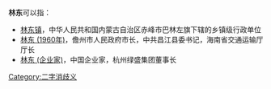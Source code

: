 '''林东'''可以指：

* [[林东镇|林东镇]]，中华人民共和国内蒙古自治区赤峰市巴林左旗下辖的乡镇级行政单位
* [[林东_(1960年)|林东 (1960年)]]，儋州市人民政府市长，中共昌江县委书记，海南省交通运输厅厅长
* [[林东_(企业家)|林东 (企业家)]]，中国企业家，杭州绿盛集团董事长

{{disambig}}

[[Category:二字消歧义|Category:二字消歧义]]